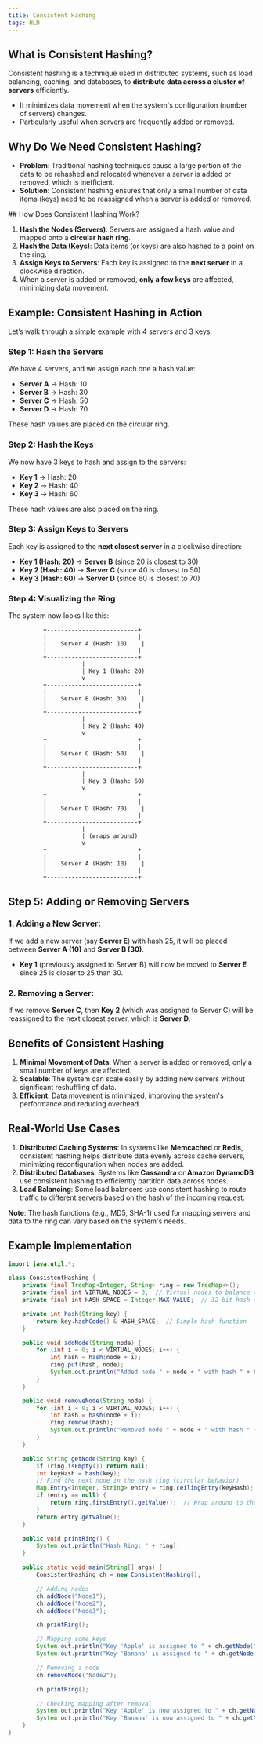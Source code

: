 ```yaml
---
title: Consistent Hashing
tags: HLD
---
```


## What is Consistent Hashing?

Consistent hashing is a technique used in distributed systems, such as load balancing, caching, and databases, to **distribute data across a cluster of servers** efficiently. 

- It minimizes data movement when the system's configuration (number of servers) changes.
- Particularly useful when servers are frequently added or removed.

## Why Do We Need Consistent Hashing?

- **Problem**: Traditional hashing techniques cause a large portion of the data to be rehashed and relocated whenever a server is added or removed, which is inefficient.
- **Solution**: Consistent hashing ensures that only a small number of data items (keys) need to be reassigned when a server is added or removed.

<MDXImage src="/png/hld/consistent-hashing.png" alt="Consistent Hashing" />
## How Does Consistent Hashing Work?

1. **Hash the Nodes (Servers)**: Servers are assigned a hash value and mapped onto a **circular hash ring**.
2. **Hash the Data (Keys)**: Data items (or keys) are also hashed to a point on the ring.
3. **Assign Keys to Servers**: Each key is assigned to the **next server** in a clockwise direction.
4. When a server is added or removed, **only a few keys** are affected, minimizing data movement.

## Example: Consistent Hashing in Action

Let’s walk through a simple example with 4 servers and 3 keys.

### Step 1: Hash the Servers

We have 4 servers, and we assign each one a hash value:

- **Server A** → Hash: 10
- **Server B** → Hash: 30
- **Server C** → Hash: 50
- **Server D** → Hash: 70

These hash values are placed on the circular ring.

### Step 2: Hash the Keys

We now have 3 keys to hash and assign to the servers:

- **Key 1** → Hash: 20
- **Key 2** → Hash: 40
- **Key 3** → Hash: 60

These hash values are also placed on the ring.

### Step 3: Assign Keys to Servers

Each key is assigned to the **next closest server** in a clockwise direction:

- **Key 1 (Hash: 20)** → **Server B** (since 20 is closest to 30)
- **Key 2 (Hash: 40)** → **Server C** (since 40 is closest to 50)
- **Key 3 (Hash: 60)** → **Server D** (since 60 is closest to 70)

### Step 4: Visualizing the Ring

The system now looks like this:
```mdx
          +--------------------------+
          |                          |
          |    Server A (Hash: 10)    |
          |                          |
          +--------------------------+
                     |
                     | Key 1 (Hash: 20)
                     v
          +--------------------------+
          |                          |
          |    Server B (Hash: 30)    |
          |                          |
          +--------------------------+
                     |
                     | Key 2 (Hash: 40)
                     v
          +--------------------------+
          |                          |
          |    Server C (Hash: 50)    |
          |                          |
          +--------------------------+
                     |
                     | Key 3 (Hash: 60)
                     v
          +--------------------------+
          |                          |
          |    Server D (Hash: 70)    |
          |                          |
          +--------------------------+
                     |
                     | (wraps around)
                     v
          +--------------------------+
          |                          |
          |    Server A (Hash: 10)    |
          |                          |
          +--------------------------+

```

## Step 5: Adding or Removing Servers

### 1. **Adding a New Server**:

If we add a new server (say **Server E**) with hash 25, it will be placed between **Server A (10)** and **Server B (30)**.

- **Key 1** (previously assigned to Server B) will now be moved to **Server E** since 25 is closer to 25 than 30.

### 2. **Removing a Server**:

If we remove **Server C**, then **Key 2** (which was assigned to Server C) will be reassigned to the next closest server, which is **Server D**.

## Benefits of Consistent Hashing

1. **Minimal Movement of Data**: When a server is added or removed, only a small number of keys are affected.
2. **Scalable**: The system can scale easily by adding new servers without significant reshuffling of data.
3. **Efficient**: Data movement is minimized, improving the system's performance and reducing overhead.

## Real-World Use Cases

1. **Distributed Caching Systems**: In systems like **Memcached** or **Redis**, consistent hashing helps distribute data evenly across cache servers, minimizing reconfiguration when nodes are added.
2. **Distributed Databases**: Systems like **Cassandra** or **Amazon DynamoDB** use consistent hashing to efficiently partition data across nodes.
3. **Load Balancing**: Some load balancers use consistent hashing to route traffic to different servers based on the hash of the incoming request.

**Note**: The hash functions (e.g., MD5, SHA-1) used for mapping servers and data to the ring can vary based on the system's needs.

## Example Implementation

```java
import java.util.*;

class ConsistentHashing {
    private final TreeMap<Integer, String> ring = new TreeMap<>();
    private final int VIRTUAL_NODES = 3;  // Virtual nodes to balance the distribution
    private final int HASH_SPACE = Integer.MAX_VALUE;  // 32-bit hash space

    private int hash(String key) {
        return key.hashCode() & HASH_SPACE;  // Simple hash function
    }

    public void addNode(String node) {
        for (int i = 0; i < VIRTUAL_NODES; i++) {
            int hash = hash(node + i);
            ring.put(hash, node);
            System.out.println("Added node " + node + " with hash " + hash);
        }
    }

    public void removeNode(String node) {
        for (int i = 0; i < VIRTUAL_NODES; i++) {
            int hash = hash(node + i);
            ring.remove(hash);
            System.out.println("Removed node " + node + " with hash " + hash);
        }
    }

    public String getNode(String key) {
        if (ring.isEmpty()) return null;
        int keyHash = hash(key);
        // Find the next node in the hash ring (circular behavior)
        Map.Entry<Integer, String> entry = ring.ceilingEntry(keyHash);
        if (entry == null) {
            return ring.firstEntry().getValue();  // Wrap around to the first node
        }
        return entry.getValue();
    }

    public void printRing() {
        System.out.println("Hash Ring: " + ring);
    }

    public static void main(String[] args) {
        ConsistentHashing ch = new ConsistentHashing();

        // Adding nodes
        ch.addNode("Node1");
        ch.addNode("Node2");
        ch.addNode("Node3");

        ch.printRing();

        // Mapping some keys
        System.out.println("Key 'Apple' is assigned to " + ch.getNode("Apple"));
        System.out.println("Key 'Banana' is assigned to " + ch.getNode("Banana"));

        // Removing a node
        ch.removeNode("Node2");

        ch.printRing();

        // Checking mapping after removal
        System.out.println("Key 'Apple' is now assigned to " + ch.getNode("Apple"));
        System.out.println("Key 'Banana' is now assigned to " + ch.getNode("Banana"));
    }
}
```
